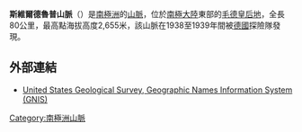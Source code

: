 '''斯維爾德魯普山脈'''（{{lang-de|Sverdrupfjella}}）是[[南極洲|南極洲]]的[[山脈|山脈]]，位於[[南極大陸|南極大陸]]東部的[[毛德皇后地|毛德皇后地]]，全長80公里，最高點海拔高度2,655米，該山脈在1938至1939年間被[[德國|德國]]探險隊發現。

==外部連結==
* [http://geonames.usgs.gov/pls/gnispublic/ United States Geological Survey, Geographic Names Information System (GNIS)] {{Wayback|url=http://geonames.usgs.gov/pls/gnispublic/ |date=20080725002225 }}

{{coord|72|20|S|01|00|E|display=title}}  

{{Antarctica-geo-stub}}
[[Category:南極洲山脈|Category:南極洲山脈]]
